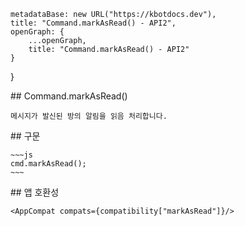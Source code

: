 
    metadataBase: new URL("https://kbotdocs.dev"),
    title: "Command.markAsRead() - API2",
    openGraph: {
        ...openGraph,
        title: "Command.markAsRead() - API2"
    }
}

<Section>
    ## Command.markAsRead()

    메시지가 발신된 방의 알림을 읽음 처리합니다.
</Section>
<Section>
    ## 구문

    ~~~js
    cmd.markAsRead();
    ~~~
</Section>
<Section>
    ## 앱 호환성

    <AppCompat compats={compatibility["markAsRead"]}/>
</Section>